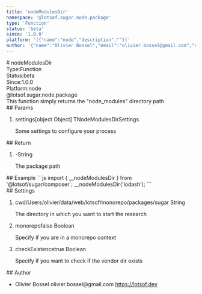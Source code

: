 ```yaml
---
title: 'nodeModulesDir'
namespace: '@lotsof.sugar.node.package'
type: 'Function'
status: 'beta'
since: '1.0.0'
platform: '[{"name":"node","description":""}]'
author: '{"name":"Olivier Bossel","email":"olivier.bossel@gmail.com","url":"https://lotsof.dev"}'
---
```

<div class="docmap-mdx">
# nodeModulesDir
<div class="_metas">
<div class="_type"><span class="_type-label">Type:</span><span class="_type-value">Function</span></div>
<div class="_status"><span class="_status-label">Status:</span><span class="_status-value -beta">beta</span></div>
<div class="_since"><span class="_since-label">Since:</span><span class="_since-value">1.0.0</span></div>
<div class="_platform"><span class="_platform-label">Platform:</span><span class="_platform-value -node">node</span></div>
</div>
<div class="_namespace">@lotsof.sugar.node.package</div>
<div class="_description typo-format typo-rhythm">
This function simply returns the &quot;node_modules&quot; directory path
</div>
<div class="_params">
## Params
<ol class="_list">
<li class="_item">
<span class="_name">settings</span><span class="_default">&lsqb;object Object&rsqb;</span> <span class="_type">TNodeModulesDirSettings</span>
<p class="_description">Some settings to configure your process</p>
</li>
</ol>
</div>
<div class="_return">
## Return
<ol class="_list">
<li class="_item">
<span class="_default">-</span><span class="_type">String</span>
<p class="_description">The package path</p>
</li>
</ol>
</div>
<div class="_examples">
## Example
```js
import { __nodeModulesDir } from '@lotsof/sugar/composer`;
__nodeModulesDir('lodash');
```
</div>
<div class="_settings">
## Settings
<ol class="_list">
<li class="_item">
<span class="_name">cwd</span><span class="_default">&sol;Users&sol;olivier&sol;data&sol;web&sol;lotsof&sol;monorepo&sol;packages&sol;sugar</span> <span class="_type">String</span>
<p class="_description">The directory in which you want to start the research</p>
</li>
<li class="_item">
<span class="_name">monorepo</span><span class="_default">false</span> <span class="_type">Boolean</span>
<p class="_description">Specify if you are in a monorepo context</p>
</li>
<li class="_item">
<span class="_name">checkExistence</span><span class="_default">true</span> <span class="_type">Boolean</span>
<p class="_description">Specify if you want to check if the vendor dir exists</p>
</li>
</ol>
</div>
<div class="_author">
## Author
<ul class="_list">
<li class="_item">
<span class="_name">Olivier Bossel</span>
<span class="_email">olivier.bossel@gmail.com</span>
<a href="https://lotsof.dev" target="_blank" class="_url">https://lotsof.dev</a>
</li>
</ul>
</div>
</div>